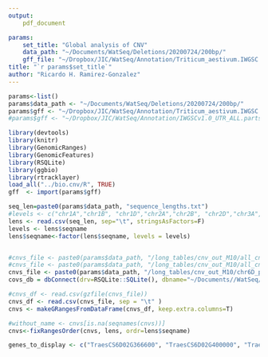 ```yaml
---
output: 
    pdf_document

params: 
    set_title: "Global analysis of CNV"
    data_path: "~/Documents/WatSeq/Deletions/20200724/200bp/"
    gff_file: "~/Dropbox/JIC/WatSeq/Annotation/Triticum_aestivum.IWGSC.41.parts.tidy.gff3.gz"
title: "`r params$set_title`"
author: "Ricardo H. Ramirez-Gonzalez"
---
```


```r

params<-list()
params$data_path <- "~/Documents/WatSeq/Deletions/20200724/200bp/"
params$gff <- "~/Dropbox/JIC/WatSeq/Annotation/Triticum_aestivum.IWGSC.41.parts.tidy.gff3.gz"
#params$gff <- "~/Dropbox/JIC/WatSeq/Annotation/IWGSCv1.0_UTR_ALL.parts.tidy.gff3.gz"

library(devtools)
library(knitr)
library(GenomicRanges)
library(GenomicFeatures)
library(RSQLite)
library(ggbio)
library(rtracklayer)
load_all("../bio.cnv/R", TRUE)
gff  <- import(params$gff)

seq_len=paste0(params$data_path, "sequence_lengths.txt")
#levels <- c("chr1A","chr1B", "chr1D","chr2A","chr2B", "chr2D","chr3A","chr3B", "chr3D","chr4A","chr4B", "chr4D","chr5A","chr5B", "chr5D","chr6A","chr6B", "chr6D","chr7A","chr7B", "chr7D","chrUn")
lens <- read.csv(seq_len, sep="\t", stringsAsFactors=F)
levels <- lens$seqname
lens$seqname<-factor(lens$seqname, levels = levels)


#cnvs_file <- paste0(params$data_path, "/long_tables/cnv_out_M10/all_cnv.csv.gz") 
#cnvs_file <- paste0(params$data_path, "/long_tables/cnv_out_M10/all_cnv.csv") 
cnvs_file <- paste0(params$data_path, "/long_tables/cnv_out_M10/chr6D_part2.cnv.for.db.tsv") 
covs_db = dbConnect(drv=RSQLite::SQLite(), dbname="~/Documents//WatSeq/Deletions/20200724/200bp/long_tables/covs_200bp.db")

#cnvs_df <- read.csv(gzfile(cnvs_file))
cnvs_df <- read.csv(cnvs_file, sep = "\t" )
cnvs <- makeGRangesFromDataFrame(cnvs_df, keep.extra.columns=T)

#without_name <- cnvs[is.na(seqnames(cnvs))]
cnvs<-fixRangesOrder(cnvs, lens, ordr=lens$seqname)

genes_to_display <- c("TraesCS6D02G366600", "TraesCS6D02G400000", "TraesCS6D02G375500", "TraesCS6D02G395100", "TraesCS6D02G401400")
````